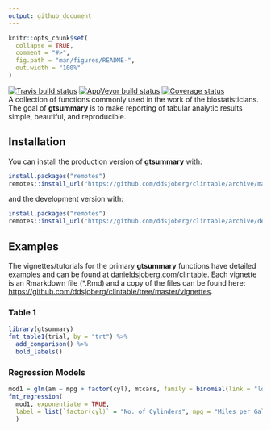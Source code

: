 ```yaml
---
output: github_document
---
```


<!-- README.md is generated from README.Rmd. Please edit that file -->

```r
knitr::opts_chunk$set(
  collapse = TRUE,
  comment = "#>",
  fig.path = "man/figures/README-",
  out.width = "100%"
)
```

[![Travis build status](https://travis-ci.org/ddsjoberg/clintable.svg?branch=master)](https://travis-ci.org/ddsjoberg/clintable)
[![AppVeyor build status](https://ci.appveyor.com/api/projects/status/github/ddsjoberg/clintable?branch=master&svg=true)](https://ci.appveyor.com/project/ddsjoberg/clintable)
[![Coverage status](https://codecov.io/gh/ddsjoberg/clintable/branch/master/graph/badge.svg)](https://codecov.io/github/ddsjoberg/clintable?branch=master)  
A collection of functions commonly used in the work of the biostatisticians. The goal of **gtsummary** is to make reporting of tabular analytic results simple, beautiful, and reproducible.  

## Installation

You can install the production version of **gtsummary** with:

``` r
install.packages("remotes")
remotes::install_url("https://github.com/ddsjoberg/clintable/archive/master.zip")
```

and the development version with:

``` r
install.packages("remotes")
remotes::install_url("https://github.com/ddsjoberg/clintable/archive/dev.zip")
```

## Examples

The vignettes/tutorials for the primary **gtsummary** functions have detailed examples and can be found at [danieldsjoberg.com/clintable](http://www.danieldsjoberg.com/clintable).  Each vignette is an Rmarkdown file (*.Rmd) and a copy of the files can be found here: [https://github.com/ddsjoberg/clintable/tree/master/vignettes](https://github.com/ddsjoberg/clintable/tree/master/vignettes).  

### Table 1

```r
library(gtsummary)
fmt_table1(trial, by = "trt") %>% 
  add_comparison() %>% 
  bold_labels()

```

### Regression Models

```r
mod1 = glm(am ~ mpg + factor(cyl), mtcars, family = binomial(link = "logit"))
fmt_regression(
  mod1, exponentiate = TRUE, 
  label = list(`factor(cyl)` = "No. of Cylinders", mpg = "Miles per Gallon")
  )
```
